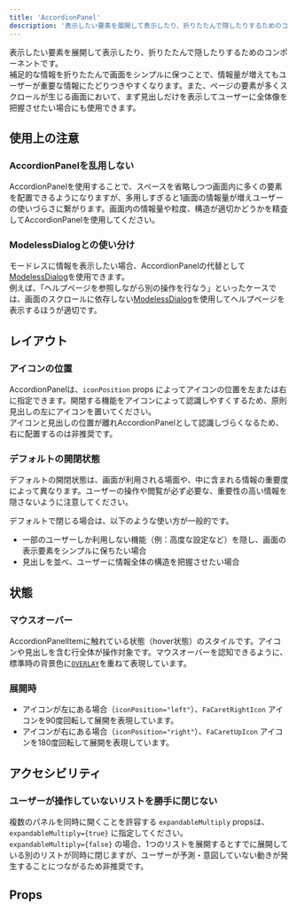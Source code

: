 ```yaml
---
title: 'AccordionPanel'
description: '表示したい要素を展開して表示したり、折りたたんで隠したりするためのコンポーネントです。'
---
```


表示したい要素を展開して表示したり、折りたたんで隠したりするためのコンポーネントです。  
補足的な情報を折りたたんで画面をシンプルに保つことで、情報量が増えてもユーザーが重要な情報にたどりつきやすくなります。また、ページの要素が多くスクロールが生じる画面において、まず見出しだけを表示してユーザーに全体像を把握させたい場合にも使用できます。

<ComponentStory name="AccordionPanel" />

## 使用上の注意
### AccordionPanelを乱用しない
AccordionPanelを使用することで、スペースを省略しつつ画面内に多くの要素を配置できるようになりますが、多用しすぎると1画面の情報量が増えユーザーの使いづらさに繋がります。画面内の情報量や粒度、構造が適切かどうかを精査してAccordionPanelを使用してください。

### ModelessDialogとの使い分け
モードレスに情報を表示したい場合、AccordionPanelの代替として[ModelessDialog](/products/components/dialog/#h3-3)を使用できます。  
例えば、「ヘルプページを参照しながら別の操作を行なう」といったケースでは、画面のスクロールに依存しない[ModelessDialog](/products/components/dialog/#h3-3)を使用してヘルプページを表示するほうが適切です。

## レイアウト

### アイコンの位置
AccordionPanelは、`iconPosition` props によってアイコンの位置を左または右に指定できます。開閉する機能をアイコンによって認識しやすくするため、原則見出しの左にアイコンを置いてください。  
アイコンと見出しの位置が離れAccordionPanelとして認識しづらくなるため、右に配置するのは非推奨です。

### デフォルトの開閉状態

デフォルトの開閉状態は、画面が利用される場面や、中に含まれる情報の重要度によって異なります。ユーザーの操作や閲覧が必ず必要な、重要性の高い情報を隠さないように注意してください。  

デフォルトで閉じる場合は、以下のような使い方が一般的です。
- 一部のユーザーしか利用しない機能（例：高度な設定など）を隠し、画面の表示要素をシンプルに保ちたい場合
- 見出しを並べ、ユーザーに情報全体の構造を把握させたい場合

## 状態

### マウスオーバー
AccordionPanelItemに触れている状態（hover状態）のスタイルです。アイコンや見出しを含む行全体が操作対象です。マウスオーバーを認知できるように、標準時の背景色に[`OVERLAY`](/products/design-tokens/color/#h3-3)を重ねて表現しています。  

### 展開時
- アイコンが左にある場合（`iconPosition="left"`）、`FaCaretRightIcon` アイコンを90度回転して展開を表現しています。
- アイコンが右にある場合（`iconPosition="right"`）、`FaCaretUpIcon` アイコンを180度回転して展開を表現しています。

## アクセシビリティ
### ユーザーが操作していないリストを勝手に閉じない
複数のパネルを同時に開くことを許容する `expandableMultiply` propsは、`expandableMultiply={true}` に指定してください。  
`expandableMultiply={false}` の場合、1つのリストを展開するとすでに展開している別のリストが同時に閉じますが、ユーザーが予測・意図していない動きが発生することにつながるため非推奨です。 

## Props

<ComponentPropsTable name="AccordionPanel" showTitle />

<ComponentPropsTable name="AccordionPanelItem" showTitle />

<ComponentPropsTable name="AccordionPanelTrigger" showTitle />